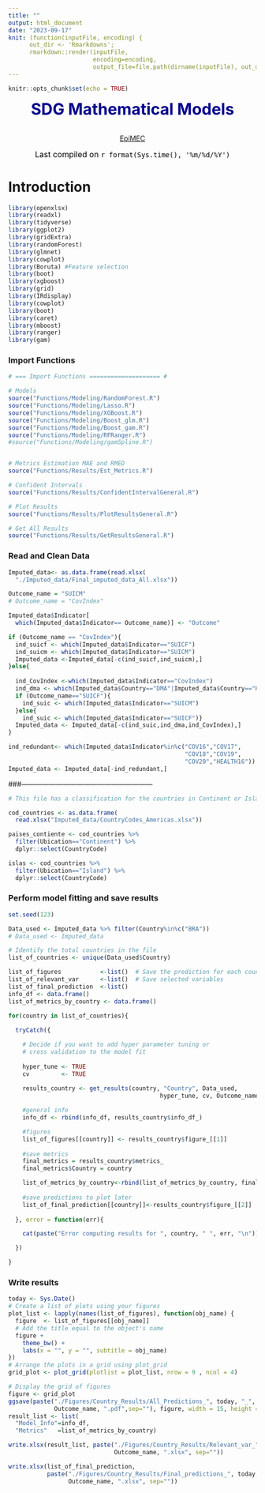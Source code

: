 ```yaml
---
title: ""
output: html_document
date: "2023-09-17"
knit: (function(inputFile, encoding) { 
      out_dir <- 'Rmarkdowns';
      rmarkdown::render(inputFile,
                        encoding=encoding, 
                        output_file=file.path(dirname(inputFile), out_dir, 'MainFileCountry.html')) })
---
```


```r
knitr::opts_chunk$set(echo = TRUE)
```

<center><p style="color:darkblue"> <font size="6">  **SDG Mathematical Models** </font> </p> </center>
<center><p style="color:darkblue"> <br> [EpiMEC](https://paginas.cimpa.ucr.ac.cr/Epimec/) </font> </p> </center>
<center><p style="color:black"> <font size="3"> Last compiled on `r format(Sys.time(), '%m/%d/%Y')` </font> </p> </center>

# Introduction

```r
library(openxlsx)
library(readxl)
library(tidyverse)
library(ggplot2)
library(gridExtra)
library(randomForest)
library(glmnet)
library(cowplot)
library(Boruta) #Feature selection
library(boot)
library(xgboost)
library(grid)
library(IRdisplay)
library(cowplot)
library(boot)
library(caret)
library(mboost)
library(ranger)
library(gam)
```

### Import Functions

```r

# === Import Functions ==================== #

# Models
source("Functions/Modeling/RandomForest.R")
source("Functions/Modeling/Lasso.R")
source("Functions/Modeling/XGBoost.R")
source("Functions/Modeling/Boost_glm.R")
source("Functions/Modeling/Boost_gam.R")
source("Functions/Modeling/RFRanger.R")
#source("Functions/Modeling/gamSpline.R")


# Metrics Estimation MAE and RMED
source("Functions/Results/Est_Metrics.R")

# Confident Intervals
source("Functions/Results/ConfidentIntervalGeneral.R")

# Plot Results
source("Functions/Results/PlotResultsGeneral.R")

# Get All Results
source("Functions/Results/GetResultsGeneral.R")

```

### Read and Clean Data

```r

Imputed_data<- as.data.frame(read.xlsx(
  "./Imputed_data/Final_imputed_data_All.xlsx"))

Outcome_name = "SUICM"
# Outcome_name = "CovIndex"

Imputed_data$Indicator[
  which(Imputed_data$Indicator== Outcome_name)] <- "Outcome"

if (Outcome_name == "CovIndex"){
  ind_suicf <- which(Imputed_data$Indicator=="SUICF")
  ind_suicm <- which(Imputed_data$Indicator=="SUICM")
  Imputed_data <-Imputed_data[-c(ind_suicf,ind_suicm),]
}else{
  
  ind_CovIndex <-which(Imputed_data$Indicator=="CovIndex")
  ind_dma <- which(Imputed_data$Country=="DMA"|Imputed_data$Country=="KNA")
  if (Outcome_name=="SUICF"){
    ind_suic <- which(Imputed_data$Indicator=="SUICM")
  }else{
    ind_suic <- which(Imputed_data$Indicator=="SUICF")}
  Imputed_data <- Imputed_data[-c(ind_suic,ind_dma,ind_CovIndex),]
}

ind_redundant<- which(Imputed_data$Indicator%in%c("COV16","COV17",
                                                  "COV18","COV19",
                                                  "COV20","HEALTH16"))
Imputed_data <- Imputed_data[-ind_redundant,]
```

###---------------------------------------------------------

```r
# This file has a classification for the countries in Continent or Island

cod_countries <- as.data.frame(
  read.xlsx("Imputed_data/CountryCodes_Americas.xlsx"))

paises_contiente <- cod_countries %>% 
  filter(Ubication=="Continent") %>% 
  dplyr::select(CountryCode)

islas <- cod_countries %>%
  filter(Ubication=="Island") %>%
  dplyr::select(CountryCode)
```

### Perform model fitting and save results

```r
set.seed(123)

Data_used <- Imputed_data %>% filter(Country%in%c("BRA"))
# Data_used <- Imputed_data

# Identify the total countries in the file
list_of_countries <- unique(Data_used$Country)

list_of_figures           <-list()  # Save the prediction for each country
list_of_relevant_var      <-list()  # Save selected variables
list_of_final_prediction  <-list()
info_df <- data.frame()
list_of_metrics_by_country <- data.frame()

for(country in list_of_countries){
  
  tryCatch({

    # Decide if you want to add hyper parameter tuning or
    # cross validation to the model fit
    
    hyper_tune <- TRUE
    cv         <- TRUE
  
    results_country <- get_results(country, "Country", Data_used,
                                           hyper_tune, cv, Outcome_name)

    #general info
    info_df <- rbind(info_df, results_country$info_df_)

    #figures
    list_of_figures[[country]] <- results_country$figure_[[1]]
  
    #save metrics  
    final_metrics = results_country$metrics_ 
    final_metrics$Country = country

    list_of_metrics_by_country<-rbind(list_of_metrics_by_country, final_metrics)
  
    #save predictions to plot later
    list_of_final_prediction[[country]]<-results_country$figure_[[2]]
  
  }, error = function(err){

    cat(paste("Error computing results for ", country, " ", err, "\n"))

  })

}
```

### Write results

```r

today <- Sys.Date()
# Create a list of plots using your figures
plot_list <- lapply(names(list_of_figures), function(obj_name) {
  figure  <- list_of_figures[[obj_name]]
  # Add the title equal to the object's name
  figure +
    theme_bw() +
    labs(x = "", y = "", subtitle = obj_name)
})
# Arrange the plots in a grid using plot_grid
grid_plot <- plot_grid(plotlist = plot_list, nrow = 9 , ncol = 4)

# Display the grid of figures
figure <- grid_plot
ggsave(paste("./Figures/Country_Results/All_Predictions_", today, "_", 
             Outcome_name, ".pdf",sep=""), figure, width = 15, height = 20) 
result_list <- list(
  "Model_Info"=info_df,
  "Metrics"   =list_of_metrics_by_country)

write.xlsx(result_list, paste("./Figures/Country_Results/Relevant_var_", today, "_", 
                              Outcome_name, ".xlsx", sep=""))

write.xlsx(list_of_final_prediction,
           paste("./Figures/Country_Results/Final_predictions_", today, "_",
                 Outcome_name, ".xlsx", sep=""))
```

